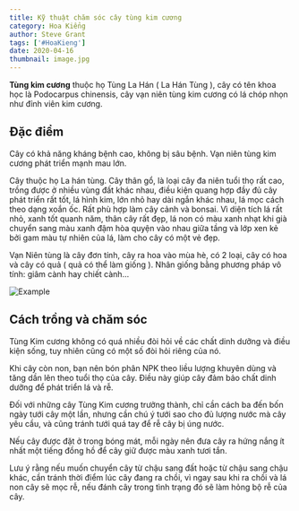 ```yaml
---
title: Kỹ thuật chăm sóc cây tùng kim cương
category: Hoa Kiểng
author: Steve Grant
tags: ['#HoaKieng']
date: 2020-04-16
thumbnail: image.jpg
---
```


**Tùng kim cương** thuộc họ Tùng La Hán ( La Hán Tùng ), cây có tên khoa học là Podocarpus 
chinensis, cây vạn niên tùng kim cương có lá chóp nhọn như đỉnh viên kim cương.

## Đặc điểm

Cây có khả năng kháng bệnh cao, không bị sâu bệnh. Vạn niên tùng kim cương phát triển mạnh mau lớn.

Cây thuộc họ La hán tùng. Cây thân gổ, là loại cây đa niên tuổi thọ rất cao, trồng được ở nhiều vùng 
đất khác nhau, điều kiện quang hợp đầy đủ cây phát triển rất tốt, lá hình kim, lớn nhỏ hay dài ngắn khác nhau, 
lá mọc cách theo dạng xoắn ốc. Rất phù hợp làm cây cảnh và bonsai. Vì diện tích lá rất nhỏ, 
xanh tốt quanh năm, thân cây rất đẹp, lá non có màu xanh nhạt khi già chuyển sang màu xanh đậm hòa quyện 
vào nhau giữa tầng và lớp xen kẻ bởi gam màu tự nhiên của lá, làm cho cây có một vẻ đẹp. 

Vạn Niên tùng là cây đơn tính, cây ra hoa vào mùa hè, có 2 loại, cây có hoa và cây có quả ( quả có thể làm giống ).
Nhân giống bằng phương pháp vô tính: giâm cành hay chiết cành...

![Example](./giong.jpg 'cây giống tùng kim cương')

## Cách trồng và chăm sóc

Tùng Kim cương không có quá nhiều đòi hỏi về các chất dinh dưỡng và điều kiện sống, tuy nhiên cũng có một 
số đòi hỏi riêng của nó.

Khi cây còn non, bạn nên bón phân NPK theo liều lượng khuyên dùng và tăng dần lên theo tuổi thọ của cây. 
Điều này giúp cây đảm bảo chất dinh dưỡng để phát triển lá và rễ.

Đối với những cây Tùng Kim cương trưởng thành, chỉ cần cách ba đến bốn ngày tưới cây một lần, nhưng cần chú 
ý tưới sao cho đủ lượng nước mà cây yêu cầu, và cũng tránh tưới quá tay để rễ cây bị úng nước.

Nếu cây được đặt ở trong bóng mát, mỗi ngày nên đưa cây ra hứng nắng ít nhất một tiếng đồng hồ để 
cây giữ được màu xanh tươi tắn.

Lưu ý rằng nếu muốn chuyển cây từ chậu sang đất hoặc từ chậu sang chậu khác, cần tránh thời điểm lúc 
cây đang ra chồi, vì ngay sau khi ra chồi và lá non cây sẽ mọc rễ, nếu đánh cây trong tình trạng đó sẽ 
làm hỏng bộ rễ của cây.